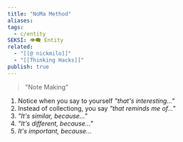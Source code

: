 ```yaml
---
title: "NoMa Method"
aliases: 
tags:
  - c/entity
SEKSI: 👁️‍🗨️ Entity
related:
  - "[[@ nickmilo]]"
  - "[[Thinking Hacks]]"
publish: true
---
```


> "Note Making"

1. Notice when you say to yourself *"that's interesting..."*
2. Instead of collectiong, you say *"that reminds me of..."*
3. *"It's similar, because..."*
4. *"It's different, because..."*
5. *It's important, because...*
